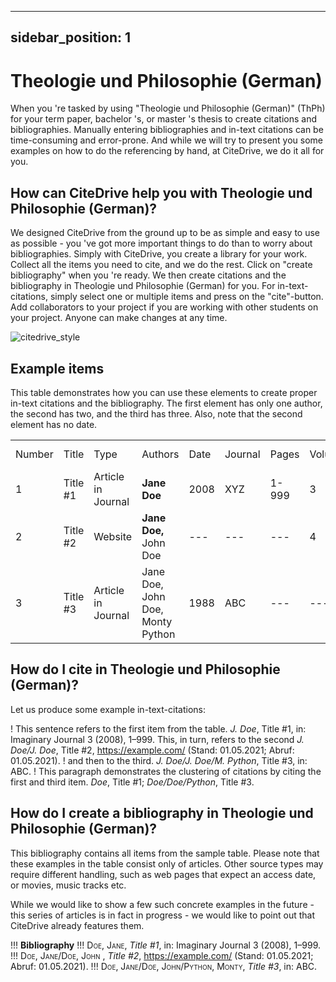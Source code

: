 
---
sidebar_position: 1
---

# Theologie und Philosophie (German)

When you 're tasked by using "Theologie und Philosophie (German)" (ThPh) for your term paper, bachelor 's, or master 's thesis to create citations and bibliographies.
Manually entering bibliographies and in-text citations can be time-consuming and error-prone. And while we will try to present you some examples on how to do the referencing by hand, at CiteDrive, we do it all for you.

<!---
## About  Theologie und Philosophie (German)

* Title: Theologie und Philosophie (German)
* Short Title (Id): ThPh)
* Authors: Theologie und Philosophie (German)
* Download: Theologie und Philosophie (German)
 --->

## How can CiteDrive help you with Theologie und Philosophie (German)?

We designed CiteDrive from the ground up to be as simple and easy to use as possible - you 've got more important things to do than to worry about bibliographies. Simply with CiteDrive, you create a library for your work. Collect all the items you need to cite, and we do the rest. Click on "create bibliography" when you 're ready. We then create citations and the bibliography in Theologie und Philosophie (German) for you. For in-text-citations, simply select one or multiple items and press on the "cite"-button. Add collaborators to your project if you are working with other students on your project. Anyone can make changes at any time.


![citedrive_style](images/theologie-und-philosophie-german.svg "Choose Theologie und Philosophie (German) in the CiteDrive App")


## Example items

This table demonstrates how you can use these elements to create proper in-text citations and the bibliography. The first element has only one author, the second has two, and the third has three. Also, note that the second element has no date.


<table>
  <tr>
   <td>Number
   </td>
   <td>Title
   </td>
   <td>Type
   </td>
   <td>Authors
   </td>
   <td>Date
   </td>
   <td>Journal
   </td>
   <td>Pages
   </td>
   <td>Volume
   </td>
   <td>Issue
   </td>
   <td>Access Date
   </td>
  </tr>
  <tr>
   <td>1
   </td>
   <td>Title #1
   </td>
   <td>Article in Journal
   </td>
   <td><strong>Jane Doe</strong>
   </td>
   <td>2008
   </td>
   <td>XYZ
   </td>
   <td>1-999
   </td>
   <td>3
   </td>
   <td>2
   </td>
   <td>--
   </td>
  </tr>
  <tr>
   <td>
2
   </td>
   <td>Title #2
   </td>
   <td>Website
   </td>
   <td><strong>Jane Doe, </strong>John Doe
   </td>
   <td>---
   </td>
   <td>---
   </td>
   <td>---
   </td>
   <td>4
   </td>
   <td>---
   </td>
   <td>2020-05-01
   </td>
  </tr>
  <tr>
   <td>3
   </td>
   <td>Title #3
   </td>
   <td>Article in Journal
   </td>
   <td>Jane Doe, John Doe, Monty Python
   </td>
   <td>1988
   </td>
   <td>ABC
   </td>
   <td>---
   </td>
   <td>---
   </td>
   <td>16
   </td>
   <td>---
   </td>
  </tr>
</table>



## How do I cite in  Theologie und Philosophie (German)?

Let us produce some example in-text-citations:

! This sentence refers to the first item from the table. <i><i>J. Doe</i></i>, Title #1, in: Imaginary Journal 3 (2008), 1–999. This, in turn, refers to the second <i><i>J. Doe/J. Doe</i></i>, Title #2, https://example.com/ (Stand: 01.05.2021; Abruf: 01.05.2021).
! and then to the third.  <i><i>J. Doe/J. Doe/M. Python</i></i>, Title #3, in: ABC.
! This paragraph demonstrates the clustering of citations by citing the first and third item. <i><i>Doe</i></i>, Title #1; <i><i>Doe/Doe/Python</i></i>, Title #3.



## How do I create a bibliography in Theologie und Philosophie (German)?

This bibliography contains all items from the sample table. Please note that these examples in the table consist only of articles. Other source types may require different handling, such as web pages that expect an access date, or movies, music tracks etc.

While we would like to show a few such concrete examples in the future - this series of articles is in fact in progress - we would like to point out that CiteDrive already features them.


!!! **Bibliography**
!!! <span style="font-variant:small-caps;">Doe, Jane</span>, <i>Title #1</i>, in: Imaginary Journal 3 (2008), 1–999.
!!! <span style="font-variant:small-caps;">Doe, Jane/Doe, John </span>, <i>Title #2</i>, https://example.com/ (Stand: 01.05.2021; Abruf: 01.05.2021).
!!! <span style="font-variant:small-caps;">Doe, Jane/Doe, John/Python, Monty</span>, <i>Title #3</i>, in: ABC.


```
        
